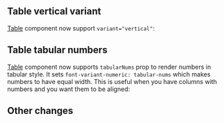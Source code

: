 

## Table vertical variant

[Table](/core/table) component now support `variant="vertical"`:

<Demo data={TableDemos.vertical} />

## Table tabular numbers

[Table](/core/table) component now supports `tabularNums` prop to render numbers in tabular style. It sets
`font-variant-numeric: tabular-nums` which makes numbers to have equal width.
This is useful when you have columns with numbers and you want them to be aligned:

<Demo data={TableDemos.tabularNums} />

## Other changes
